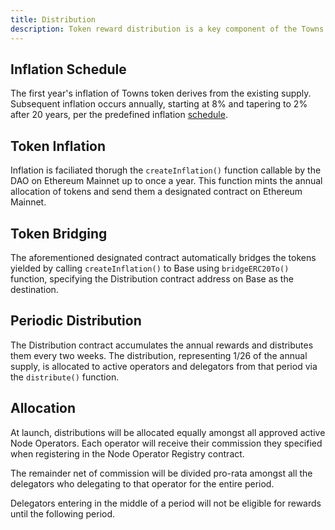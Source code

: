 ```yaml
---
title: Distribution 
description: Token reward distribution is a key component of the Towns Network to align incentives between Node Operators and the goals of the network.
---
```




## Inflation Schedule

The first year's inflation of Towns token derives from the existing supply. Subsequent inflation occurs annually, starting at 8% and tapering to 2% after 20 years, per the predefined inflation [schedule](https://github.com/towns-protocol/towns/blob/main/contracts/scripts/deployments/DeployTownsMainnet.s.sol#L27-L35).

## Token Inflation

Inflation is faciliated thorugh the `createInflation()` function callable by the DAO on Ethereum Mainnet up to once a year. This function mints the annual allocation of tokens and send them a designated contract on Ethereum Mainnet.

## Token Bridging

The aforementioned designated contract automatically bridges the tokens yielded by calling `createInflation()` to Base using `bridgeERC20To()` function, specifying the Distribution contract address on Base as the destination. 

## Periodic Distribution

The Distribution contract accumulates the annual rewards and distributes them every two weeks. The distribution, representing 1/26 of the annual supply, is allocated to active operators and delegators from that period via the `distribute()` function.

## Allocation

At launch, distributions will be allocated equally amongst all approved active Node Operators. Each operator will receive their commission they specified when registering in the Node Operator Registry contract. 

The remainder net of commission will be divided pro-rata amongst all the delegators who delegating to that operator for the entire period. 

<Note>Delegators entering in the middle of a period will not be eligible for rewards until the following period.</Note>